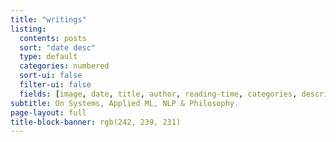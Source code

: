 ```yaml
---
title: "writings"
listing:
  contents: posts
  sort: "date desc"
  type: default
  categories: numbered
  sort-ui: false
  filter-ui: false
  fields: [image, date, title, author, reading-time, categories, description]
subtitle: On Systems, Applied ML, NLP & Philosophy.
page-layout: full
title-block-banner: rgb(242, 239, 231)
---
```




